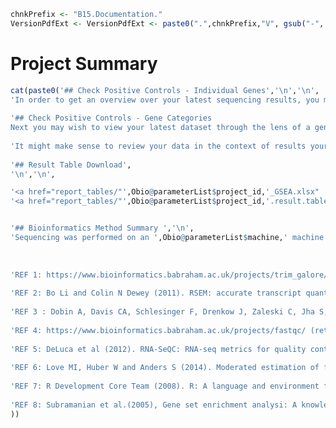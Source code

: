 <!-- Set Parameters Module -->
<!-- Set the chnkPrefix to make all chunks unique in the overall folder -->
```r
chnkPrefix <- "B15.Documentation."
VersionPdfExt <- VersionPdfExt <- paste0(".",chnkPrefix,"V", gsub("-", "", Sys.Date()), ".pdf")

```

# Project Summary


```r
cat(paste0('## Check Positive Controls - Individual Genes','\n','\n',
'In order to get an overview over your latest sequencing results, you might want to look for the performance of individual genes that may serve as a positive control. You can do this by entering an official gene name into the search box in the  [GeneView section](https://biologic.crick.ac.uk/',Obio@parameterList$project_id,'/gene-view). Genes that were detected in this experiment will be suggested to you after starting to type. If a gene is not suggested, it was not detected in this experiment. The gene result on display will give you information on the amount of reads detected for the gene in question (TPM value plot. TPM values give you read-counts, normalized for the gene length and the library size - see slideshow for a detailed definition).','\n','\n',
           
'## Check Positive Controls - Gene Categories
Next you may wish to view your latest dataset through the lens of a gene category that captures all genes relevant to the process you are investigating. A number of gene categories represented in your experiment can be found in the CategoryView section, lower panel. Reference categories are organized by category class and for most reference category a weblink is given to inform you about the origin of that gene category dataset (Category Description column). Click to the category name in order to view the performance of the genes in that category in the context of your experiment. You will be presented by default with a heatmap, but you may change this to a 2D scatterplot in which the category genes are highlighted by using the pull-down menu given underneath the heatmap depiction. In addition, a table is given informing you about the log-fold changes recorded for genes in this category. You may click on individual tiles in the heatmap to be taken to the individual results for the gene.','\n','\n',
           
'It might make sense to review your data in the context of results your lab has obtained in the past or in the context of published data. In order to that bioinformatics will add gene categories to either your lab categories selection or to the selection "this experiment" in CategoryView, lower table.','\n','\n',
           
'## Result Table Download',
'\n','\n',

'<a href="report_tables/"',Obio@parameterList$project_id,'_GSEA.xlsx"  target="_blank">Download Result Table</a>','\n','\n',
'<a href="report_tables/"',Obio@parameterList$project_id,'.result.table.xlsx"  target="_blank">Download Metacore Input File</a>','\n','\n',


'## Bioinformatics Method Summary ','\n',
'Sequencing was performed on an ',Obio@parameterList$machine,' machine. The "Trim Galore!" utility version 0.4.2 was used to remove sequencing adaptors and to quality trim individual reads with the q-parameter set to 20 (1). Then sequencing reads were aligned to the mouse genome and transcriptome (Ensembl ', Obio@parameterList$genome, Obio@parameterList$release,') using RSEM version 1.3.0 (2) in conjunction with the STAR aligner version 2.5.2 (3). Sequencing quality of individual samples was assessed using FASTQC version 0.11.5 (4) and RNA-SeQC version 1.1.8 (5). Differential gene expression was determined using the R-bioconductor package DESeq2 version 1.14.1(6,7). Gene set enrichment analysis (GSEA) was conducted as described in Subramanian et al (8).','\n','\n',
           
           
           
'REF 1: https://www.bioinformatics.babraham.ac.uk/projects/trim_galore/ (retrieved 03-05-2017)','\n','\n',
           
'REF 2: Bo Li and Colin N Dewey (2011). RSEM: accurate transcript quantification from RNA-Seq data with or without a reference genome. BMC Bioinformatics 12:323','\n','\n',
           
'REF 3 : Dobin A, Davis CA, Schlesinger F, Drenkow J, Zaleski C, Jha S, Batut P, Chaisson M and Gineras TR. (2012) STAR: ultrafast universal RNASEQ aligner. Bioinformatics. 29. 15-21','\n','\n',
           
'REF 4: https://www.bioinformatics.babraham.ac.uk/projects/fastqc/ (retrieved 03-05-2017)','\n','\n',
           
'REF 5: DeLuca et al (2012). RNA-SeQC: RNA-seq metrics for quality control and process optimization. Bioinformatics (28) 1530-1532','\n','\n',
           
'REF 6: Love MI, Huber W and Anders S (2014). Moderated estimation of fold change and dispersion for RNA-seq data with DESeq2. Genome Biology, 15, pp. 550.','\n','\n',
           
'REF 7: R Development Core Team (2008). R: A language and environment for statistical computing. R Foundation for Statistical Computing, Vienna, Austria. ISBN 3-900051-07-0, URL http://www.R-project.org.','\n','\n',
           
'REF 8: Subramanian et al.(2005), Gene set enrichment analysi: A knowledge-based approach for interpreting genome-wide expression profiles. PNAS (43) 15545-15550.','\n','\n'
))
```

